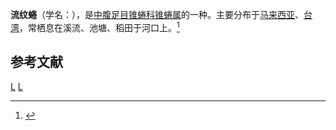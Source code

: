 {{Speciesbox
| taxon = Thiara riqueti
| binomial_authority = (Grateloup, 1840)
}}
'''流纹蜷'''（学名：''{{lang|la|Thiara riqueti}}''），是[[中腹足目|中腹足目]][[锥蜷科|锥蜷科]][[锥蜷属|锥蜷属]]的一种。主要分布于[[马来西亚|马来西亚]]、[[台湾|台湾]]，常栖息在溪流、池塘、稻田于河口上。<ref>{{cite web|url=http://shell.sinica.edu.tw/chinese/shellbase_detail.php?science_no=339|title=国际贝库：流纹蜷|publisher=台湾贝类资料库|accessdate=2009-08-11|archive-date=2016-03-04|archive-url=https://web.archive.org/web/20160304124150/http://shell.sinica.edu.tw/chinese/shellbase_detail.php?science_no=339|dead-url=no}}</ref>

== 参考文献 ==
{{reflist}}
{{Taxonbar|from=Q11147890}}

[[Category:锥蜷属|L]]
[[Category:_1840年描述的动物|L]]


{{软体动物小作品}}